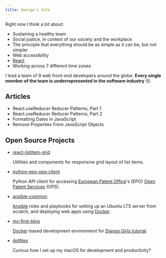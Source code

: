 ```yaml
---
title: George’s Site
---
```




Right now I think a lot about:

- Sustaining a healthy team
- Social justice, in context of our society and the workplace
- The principle that everything should be as simple as it can be, but not
  simpler
- Web accessibility
- [React][]
- Working across 7 different time zones

I lead a team of 9 web front-end developers around the globe. **Every single
member of the team is underrepresented in the software industry** 😍.

## Articles

- <Link to="/articles/reducer-patterns/part-1/">
    React.useReducer Reducer Patterns, Part 1
  </Link>
- <Link to="/articles/reducer-patterns/part-2/">
    React.useReducer Reducer Patterns, Part 2
  </Link>
- <Link to="/articles/to-locale-date-string/">
    Formatting Dates in JavaScript
  </Link>
- <Link to="/articles/remove-unwanted-properties/">
    Remove Properties From JavaScript Objects
  </Link>

## Open Source Projects

- <a href="https://github.com/gsong/react-listitem-grid">react-listitem-grid</a>

  Utilities and components for responsive grid layout of list items.

- <a href="https://github.com/gsong/python-epo-ops-client">
    python-epo-ops-client
  </a>

  Python API client for accessing [European Patent Office][epo]'s (EPO) [Open
  Patent Services][ops] (OPS).

- <a href="https://github.com/gsong/ansible-common">ansible-common</a>

  [Ansible][] roles and playbooks for setting up an Ubuntu LTS server from
  scratch, and deploying web apps using [Docker][].

- <a href="https://github.com/gsong/my-first-blog">my-first-blog</a>

  [Docker][]-based development environment for [Django Girls tutorial][djgirls].

- <a href="https://github.com/gsong/dotfiles">dotfiles</a>

  Curious how I set up my macOS for development and productivity?

[ansible]: https://docs.ansible.com/ansible/latest/index.html
[djgirls]: https://tutorial.djangogirls.org/en/
[docker]: https://www.docker.com
[epo]: https://epo.org
[ops]: https://www.epo.org/searching-for-patents/data/web-services/ops.html
[react]: https://reactjs.org

